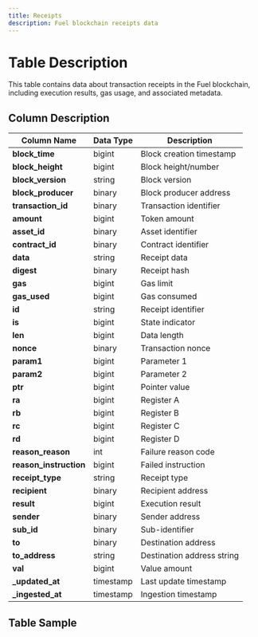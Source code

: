 ```yaml
---
title: Receipts
description: Fuel blockchain receipts data
---
```


# Table Description

This table contains data about transaction receipts in the Fuel blockchain, including execution results, gas usage, and associated metadata.

## Column Description

| Column Name | Data Type | Description |
|------------|-----------|-------------|
| **block_time** | bigint | Block creation timestamp |
| **block_height** | bigint | Block height/number |
| **block_version** | string | Block version |
| **block_producer** | binary | Block producer address |
| **transaction_id** | binary | Transaction identifier |
| **amount** | bigint | Token amount |
| **asset_id** | binary | Asset identifier |
| **contract_id** | binary | Contract identifier |
| **data** | string | Receipt data |
| **digest** | binary | Receipt hash |
| **gas** | bigint | Gas limit |
| **gas_used** | bigint | Gas consumed |
| **id** | string | Receipt identifier |
| **is** | bigint | State indicator |
| **len** | bigint | Data length |
| **nonce** | binary | Transaction nonce |
| **param1** | bigint | Parameter 1 |
| **param2** | bigint | Parameter 2 |
| **ptr** | bigint | Pointer value |
| **ra** | bigint | Register A |
| **rb** | bigint | Register B |
| **rc** | bigint | Register C |
| **rd** | bigint | Register D |
| **reason_reason** | int | Failure reason code |
| **reason_instruction** | bigint | Failed instruction |
| **receipt_type** | string | Receipt type |
| **recipient** | binary | Recipient address |
| **result** | bigint | Execution result |
| **sender** | binary | Sender address |
| **sub_id** | binary | Sub-identifier |
| **to** | binary | Destination address |
| **to_address** | string | Destination address string |
| **val** | bigint | Value amount |
| **_updated_at** | timestamp | Last update timestamp |
| **_ingested_at** | timestamp | Ingestion timestamp |

## Table Sample


<TableSample tableSchema="fuel" tableName="receipts" /> 